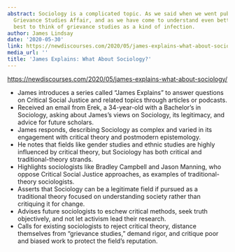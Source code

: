 ```yaml
---
abstract: Sociology is a complicated topic. As we said when we went public with the
  Grievance Studies Affair, and as we have come to understand even better since, it's
  best to think of grievance studies as a kind of infection.
author: James Lindsay
date: '2020-05-30'
link: https://newdiscourses.com/2020/05/james-explains-what-about-sociology/
media_url: ''
title: 'James Explains: What About Sociology?'
---
```

<https://newdiscourses.com/2020/05/james-explains-what-about-sociology/>

- James introduces a series called “James Explains” to answer questions on Critical Social Justice and related topics through articles or podcasts.
- Received an email from Erek, a 34-year-old with a Bachelor's in Sociology, asking about James's views on Sociology, its legitimacy, and advice for future scholars.
- James responds, describing Sociology as complex and varied in its engagement with critical theory and postmodern epistemology.
- He notes that fields like gender studies and ethnic studies are highly influenced by critical theory, but Sociology has both critical and traditional-theory strands.
- Highlights sociologists like Bradley Campbell and Jason Manning, who oppose Critical Social Justice approaches, as examples of traditional-theory sociologists.
- Asserts that Sociology can be a legitimate field if pursued as a traditional theory focused on understanding society rather than critiquing it for change.
- Advises future sociologists to eschew critical methods, seek truth objectively, and not let activism lead their research.
- Calls for existing sociologists to reject critical theory, distance themselves from "grievance studies," demand rigor, and critique poor and biased work to protect the field's reputation.